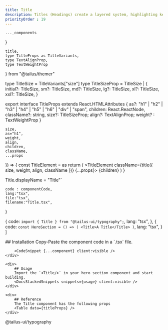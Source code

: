 ```yaml
---
title: Title
description: Titles (Headings) create a layered system, highlighting key points within the content.
priorityOrder : 19
---
```



    ..._components
}

    title,
    type TitleProps as TitleVariants,
    type TextAlignProp,
    type TextWeightProp
} from "@tailus/themer"

type TitleSize = TitleVariants["size"]
type TitleSizeProp = TitleSize |  {
    initial?: TitleSize,
    sm?: TitleSize,
    md?: TitleSize,
    lg?: TitleSize,
    xl?: TitleSize,
    xxl?: TitleSize,
}

export interface TitleProps extends React.HTMLAttributes<HTMLHeadingElement> {
    as?: "h1" | "h2" | "h3" | "h4" | "h5" | "h6" | "div" | "span",
    children: React.ReactNode,
    className?: string,
    size?: TitleSizeProp;
    align?: TextAlignProp;
    weight? : TextWeightProp
}

    size,
    as="h1",
    weight,
    align,
    children,
    className,
    ...props
}) => {
    const TitleElement = as
    return (
        <TitleElement className={title({
            size,
            weight,
            align,
            className
        })} {...props}>
            {children}
        </TitleElement>
    )
}

Title.displayName = "Title"`

    code : componentCode,
    lang:"tsx",
    file:"tsx",
    filename:"Title.tsx",
}

  {
    code: `import { Title } from "@tailus-ui/typography";`,
    lang: "tsx",
  },
  {
    code: `const HeroSection = () => (
    <Title>A Title</Title>
)`,
    lang: "tsx",
  }
]

<div className="space-y-20">
    <ComponentPreview>
        <Title size="3xl">A Title</Title>
    </ComponentPreview>
    <div>
        ## Installation
        Copy-Paste the component code in a `.tsx` file.

        <CodeSnippet {...component} client:visible />
    </div>

    <div>
        ## Usage
        Import the `<Title/>` in your hero section component and start building.
        <DocsStackedSnippets snippets={usage} client:visible />
    </div>

    <div>
        ## Reference
        The Title component has the following props
        <Table data={titleProps} />
    </div>
</div>@tailus-ui/typography